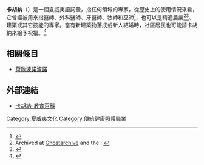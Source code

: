 '''卡胡納'''（{{lang-haw|Kahuna}}）是一個夏威夷語詞彙，指任何領域的專家，從歷史上的使用情況來看，它曾經被用來指醫師、外科醫師、牙醫師、牧師和巫師<ref name="def of kahuna ulukau">{{cite web|title=Kahuna|url=http://wehewehe.org/gsdl2.85/cgi-bin/hdict?e=q-11000-00---off-0hdict--00-1----0-10-0---0---0direct-10-ED--4-------0-1lpm--11-haw-Zz-1---Zz-1-home-kahuna--00-3-1-00-0--4----0-0-11-00-0utfZz-8-00&a=d&d=D6052|website=Ulukau Hawaiian Electronic Dictionary|access-date=27 May 2018}}</ref>，也可以是精通農業<ref name="Kia">Archived at [https://ghostarchive.org/varchive/youtube/20211211/ZnRj-q-QlIY Ghostarchive]{{cbignore}} and the {{cite web |title=Waipi'o Valley with Kia Fronda 1992 |url=https://www.youtube.com/watch?v=ZnRj-q-QlIY |website=YouTube |publisher=Rusty Wright |access-date=31 May 2018 |archive-date=2021-08-12 |archive-url=https://web.archive.org/web/20210812142024/https://www.youtube.com/watch?v=ZnRj-q-QlIY }}{{cbignore}}: {{cite web |title=Waipi'o Valley with Kia Fronda 1992 |url=https://www.youtube.com/watch?v=ZnRj-q-QlIY |website=YouTube |publisher=Rusty Wright |access-date=31 May 2018}}{{cbignore}}</ref><ref name="Kathy_Long_The_Three_Kahunas">{{cite web |title=The Three Kahunas |url=http://kathylongartist.com/product/the-three-kahunas/ |website=Kathy Long Artist |publisher=Kathy Long |access-date=31 May 2018 |archive-date=2022-01-24 |archive-url=https://web.archive.org/web/20220124143519/http://kathylongartist.com/product/the-three-kahunas/ }}</ref>、建築或其它技能的專家。當有新建築物落成或新人結婚時，社區居民也可能請卡胡納來給予祝福。<ref name="Heinze1991">{{cite book|author=Ruth-Inge Heinze|title=Shamans of the 20th Century|url=https://books.google.com/books?id=V0KP78wyP0cC&pg=PA42|year=1991|publisher=Ardent Media|isbn=978-0-8290-2459-3|page=44|access-date=2022-04-23|archive-date=2022-05-12|archive-url=https://web.archive.org/web/20220512081755/https://books.google.com/books?id=V0KP78wyP0cC&pg=PA42}}</ref>

==相關條目==
*[[荷歐波諾波諾|荷歐波諾波諾]]

==外部連結==
*[http://pedia.cloud.edu.tw/Entry/Detail/?title=%E5%8D%A1%E8%83%A1%E7%B4%8D 卡胡納-教育百科]

[[Category:夏威夷文化|Category:夏威夷文化]]
[[Category:傳統健康照護職業|Category:傳統健康照護職業]]